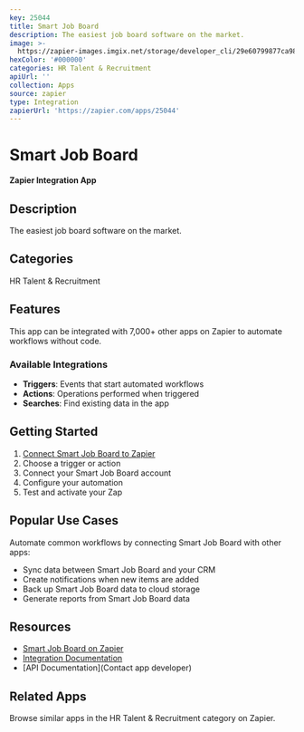 ```yaml
---
key: 25044
title: Smart Job Board
description: The easiest job board software on the market.
image: >-
  https://zapier-images.imgix.net/storage/developer_cli/29e60799877ca98bbbbeb7d6b2c184be.png?auto=format%2Ccompress&ixlib=python-3.0.0&q=50
hexColor: '#000000'
categories: HR Talent & Recruitment
apiUrl: ''
collection: Apps
source: zapier
type: Integration
zapierUrl: 'https://zapier.com/apps/25044'
---
```

# Smart Job Board

**Zapier Integration App**

## Description

The easiest job board software on the market.

## Categories

HR Talent & Recruitment

## Features

This app can be integrated with 7,000+ other apps on Zapier to automate workflows without code.

### Available Integrations

- **Triggers**: Events that start automated workflows
- **Actions**: Operations performed when triggered
- **Searches**: Find existing data in the app

## Getting Started

1. [Connect Smart Job Board to Zapier](https://zapier.com/apps/25044)
2. Choose a trigger or action
3. Connect your Smart Job Board account
4. Configure your automation
5. Test and activate your Zap

## Popular Use Cases

Automate common workflows by connecting Smart Job Board with other apps:

- Sync data between Smart Job Board and your CRM
- Create notifications when new items are added
- Back up Smart Job Board data to cloud storage
- Generate reports from Smart Job Board data

## Resources

- [Smart Job Board on Zapier](https://zapier.com/apps/25044)
- [Integration Documentation](https://zapier.com/apps/25044/integrations)
- [API Documentation](Contact app developer)

## Related Apps

Browse similar apps in the HR Talent & Recruitment category on Zapier.
